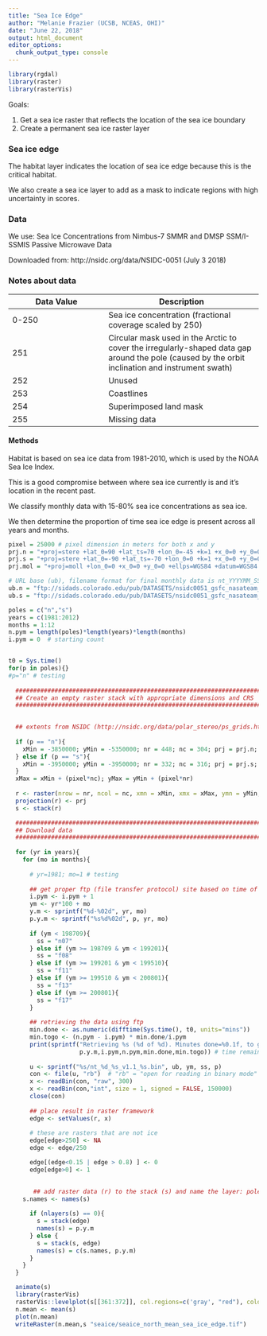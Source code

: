 ```yaml
---
title: "Sea Ice Edge"
author: "Melanie Frazier (UCSB, NCEAS, OHI)"
date: "June 22, 2018"
output: html_document
editor_options: 
  chunk_output_type: console
---
```

```r

library(rgdal)
library(raster)
library(rasterVis)
```
Goals:

1. Get a sea ice raster that reflects the location of the sea ice boundary
2. Create a permanent sea ice raster layer

### Sea ice edge
The habitat layer indicates the location of sea ice edge because this is the critical habitat.

We also create a sea ice layer to add as a mask to indicate regions with high uncertainty in scores.


### Data
We use: Sea Ice Concentrations from Nimbus-7 SMMR and DMSP SSM/I-SSMIS Passive Microwave Data

Downloaded from: http://nsidc.org/data/NSIDC-0051 (July 3 2018)

### Notes about data

Data Value   | Description
------------- | ---------------------
0-250       | Sea ice concentration (fractional coverage scaled by 250)
251         | Circular mask used in the Arctic to cover the irregularly-shaped data gap around the pole (caused by the orbit inclination and instrument swath)
252         | Unused
253         | Coastlines
254         | Superimposed land mask
255         | Missing data

#### Methods
Habitat is based on sea ice data from 1981-2010, which is used by the NOAA Sea Ice Index.  

This is a good compromise between where sea ice currently is and it's location in the recent past.  

We classify monthly data with 15-80% sea ice concentrations as sea ice.  

We then determine the proportion of time sea ice edge is present across all years and months.  

```r

pixel = 25000 # pixel dimension in meters for both x and y
prj.n = "+proj=stere +lat_0=90 +lat_ts=70 +lon_0=-45 +k=1 +x_0=0 +y_0=0 +a=6378273 +b=6356889.449 +units=m +no_defs"
prj.s = "+proj=stere +lat_0=-90 +lat_ts=-70 +lon_0=0 +k=1 +x_0=0 +y_0=0 +a=6378273 +b=6356889.449 +units=m +no_defs"
prj.mol = "+proj=moll +lon_0=0 +x_0=0 +y_0=0 +ellps=WGS84 +datum=WGS84 +units=m +no_defs"

# URL base (ub), filename format for final monthly data is nt_YYYYMM_SSS_vVV_R.bin
ub.n = "ftp://sidads.colorado.edu/pub/DATASETS/nsidc0051_gsfc_nasateam_seaice/final-gsfc/north/monthly"
ub.s = "ftp://sidads.colorado.edu/pub/DATASETS/nsidc0051_gsfc_nasateam_seaice/final-gsfc/south/monthly"

poles = c("n","s")
years = c(1981:2012) 
months = 1:12
n.pym = length(poles)*length(years)*length(months)
i.pym = 0  # starting count


t0 = Sys.time()
for(p in poles){}
#p="n" # testing
  
  ######################################################################################################################
  ## Create an empty raster stack with appropriate dimensions and CRS
  ######################################################################################################################
  

  ## extents from NSIDC (http://nsidc.org/data/polar_stereo/ps_grids.html
  
  if (p == "n"){
    xMin = -3850000; yMin = -5350000; nr = 448; nc = 304; prj = prj.n; ub = ub.n
  } else if (p == "s"){
    xMin = -3950000; yMin = -3950000; nr = 332; nc = 316; prj = prj.s; ub = ub.s
  }
  xMax = xMin + (pixel*nc); yMax = yMin + (pixel*nr)
  
  r <- raster(nrow = nr, ncol = nc, xmn = xMin, xmx = xMax, ymn = yMin, ymx = yMax)
  projection(r) <- prj
  s <- stack(r)

  ######################################################################################################################
  ## Download data
  ######################################################################################################################
  
  for (yr in years){
    for (mo in months){ 
      
      # yr=1981; mo=1 # testing
      
      ## get proper ftp (file transfer protocol) site based on time of data collection    
      i.pym <- i.pym + 1 
      ym <- yr*100 + mo
      y.m <- sprintf("%d-%02d", yr, mo)
      p.y.m <- sprintf("%s%d%02d", p, yr, mo)
      
      if (ym < 198709){
        ss = "n07"
      } else if (ym >= 198709 & ym < 199201){
        ss = "f08"
      } else if (ym >= 199201 & ym < 199510){
        ss = "f11"
      } else if (ym >= 199510 & ym < 200801){
        ss = "f13"
      } else if (ym >= 200801){
        ss = "f17"
      }
      
      ## retrieving the data using ftp
      min.done <- as.numeric(difftime(Sys.time(), t0, units="mins"))
      min.togo <- (n.pym - i.pym) * min.done/i.pym
      print(sprintf("Retrieving %s (%d of %d). Minutes done=%0.1f, to go=%0.1f",
                    p.y.m,i.pym,n.pym,min.done,min.togo)) # time remaining for data download
      
      u <- sprintf("%s/nt_%d_%s_v1.1_%s.bin", ub, ym, ss, p)
      con <- file(u, "rb")  # "rb" = "open for reading in binary mode"
      x <- readBin(con, "raw", 300)
      x <- readBin(con,"int", size = 1, signed = FALSE, 150000)
      close(con)    
      
      ## place result in raster framework
      edge <- setValues(r, x)
      
      # these are rasters that are not ice
      edge[edge>250] <- NA
      edge <- edge/250

      edge[(edge<0.15 | edge > 0.8) ] <- 0 
      edge[edge>0] <- 1
        

       ## add raster data (r) to the stack (s) and name the layer: pole.year.month (e.g. s197901)
    s.names <- names(s)
      
      if (nlayers(s) == 0){ 
        s = stack(edge)
        names(s) = p.y.m
      } else {
        s = stack(s, edge)
        names(s) = c(s.names, p.y.m)   
      }
    }
  }

  animate(s)
  library(rasterVis)
  rasterVis::levelplot(s[[361:372]], col.regions=c('gray', "red"), colorkey=FALSE)
  n.mean <- mean(s)
  plot(n.mean)
  writeRaster(n.mean,s "seaice/seaice_north_mean_sea_ice_edge.tif")
```